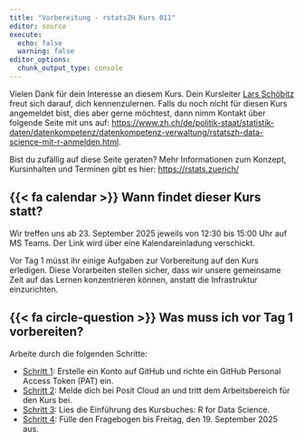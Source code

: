```yaml
---
title: "Vorbereitung - rstatsZH Kurs 011"
editor: source
execute: 
  echo: false
  warning: false
editor_options: 
  chunk_output_type: console
---
```


Vielen Dank für dein Interesse an diesem Kurs. Dein Kursleiter [Lars Schöbitz](https://www.linkedin.com/in/larsschoebitz/) freut sich darauf, dich kennenzulernen. Falls du noch nicht für diesen Kurs angemeldet bist, dies aber gerne möchtest, dann nimm Kontakt über folgende Seite mit uns auf: <https://www.zh.ch/de/politik-staat/statistik-daten/datenkompetenz/datenkompetenz-verwaltung/rstatszh-data-science-mit-r-anmelden.html>.

Bist du zufällig auf diese Seite geraten? Mehr Informationen zum Konzept, Kursinhalten und Terminen gibt es hier: <https://rstats.zuerich/>

## {{< fa calendar >}} Wann findet dieser Kurs statt?

Wir treffen uns ab 23. September 2025 jeweils von 12:30 bis 15:00 Uhr auf MS Teams. Der Link wird über eine Kalendareinladung verschickt. 

Vor Tag 1 müsst ihr einige Aufgaben zur Vorbereitung auf den Kurs erledigen. Diese Vorarbeiten stellen sicher, dass wir unsere gemeinsame Zeit auf das Lernen konzentrieren können, anstatt die Infrastruktur einzurichten.

## {{< fa circle-question >}} Was muss ich vor Tag 1 vorbereiten?

Arbeite durch die folgenden Schritte: 

- [Schritt 1](vorbereitung/01-github.qmd): Erstelle ein Konto auf GitHub und richte ein GitHub Personal Access Token (PAT) ein.
- [Schritt 2](vorbereitung/02-posit-cloud.qmd): Melde dich bei Posit Cloud an und tritt dem Arbeitsbereich für den Kurs bei.
- [Schritt 3](vorbereitung/03-r4ds-intro.qmd): Lies die Einführung des Kursbuches: R for Data Science.
- [Schritt 4](vorbereitung/04-umfrage.qmd): Fülle den Fragebogen bis Freitag, den 19. September 2025 aus.
